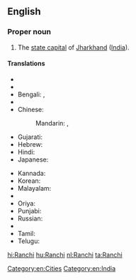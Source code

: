 ==English==
{{wikipedia}}

===Proper noun===
{{en-proper noun}}

# The [[state capital]] of [[Jharkhand]] ([[India]]).

====Translations====
{{trans-top|capital of Jharkhand, India}}
* {{trreq|ar}}
* {{trreq|as}}
* Bengali: {{t|bn|রাঁচি|sc=Beng|tr=rām̐ci}}, {{t|bn|রাঁচী|sc=Beng|tr=rām̐cī}}
* {{trreq|hne}}
* Chinese:
*: Mandarin: {{t|cmn|蘭契|sc=Hani}}, {{t|cmn|兰契|tr=Lánqì|sc=Hani}}
* Gujarati: {{t|gu|રાંચી|sc=Gujr|tr=rān̄cī}}
* Hebrew: {{t|he|ראנצ'י}}
* Hindi: {{t+|hi|राँची|tr=rām̐cī}}
* Japanese: {{t|ja|ラーンチー|tr=Rānchī}}
{{trans-mid}}
* Kannada: {{t|kn|ರಾಂಚಿ|sc=Knda|tr=rān̄ci}}
* Korean: {{t|ko|란치|sc=Kore|tr=ranchi}}
* Malayalam: {{t|ml|റാഞ്ചി|sc=Mlym|tr=ṟāñci}}
* {{trreq|mr}}
* Oriya: {{t|or|ରାଞ୍ଚି|sc=Orya|tr=rāñci}}
* Punjabi: {{t|pa|ਰਾਂਚੀ|f|tr=rām̐cī|sc=Guru}}
* Russian: {{t|ru|Ранчи|m|tr=Ranči}}
* {{trreq|sat}}
* Tamil: {{t|ta|ராஞ்சி|sc=Taml|tr=rāñci}}
* Telugu: {{t|te|రాంచీ|sc=Telu|tr=rān̄cī}}
{{trans-bottom}}

[[Category:en:Cities]]
[[Category:en:India]]

[[hi:Ranchi]]
[[hu:Ranchi]]
[[nl:Ranchi]]
[[ta:Ranchi]]